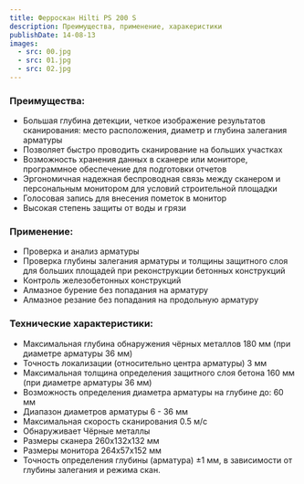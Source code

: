 ```yaml
---
title: Ферроскан Hilti PS 200 S
description: Преимущества, применение, харакеристики
publishDate: 14-08-13
images:
  - src: 00.jpg
  - src: 01.jpg
  - src: 02.jpg
---
```


### Преимущества:

- Большая глубина детекции, четкое изображение результатов сканирования: место расположения, диаметр и глубина залегания арматуры
- Позволяет быстро проводить сканирование на больших участках
- Возможность хранения данных в сканере или мониторе, программное обеспечение для подготовки отчетов
- Эргономичная надежная беспроводная связь между сканером и персональным монитором для условий строительной площадки
- Голосовая запись для внесения пометок в монитор
- Высокая степень защиты от воды и грязи

### Применение:

- Проверка и анализ арматуры
- Проверка глубины залегания арматуры и толщины защитного слоя для больших площадей при реконструкции бетонных конструкций
- Контроль железобетонных конструкций
- Алмазное бурение без попадания на арматуру
- Алмазное резание без попадания на продольную арматуру

### Технические характеристики:

- Максимальная глубина обнаружения чёрных металлов 180 мм (при диаметре арматуры 36 мм)
- Точность локализации (относительно центра арматуры) 3 мм
- Максимальная толщина определения защитного слоя бетона 160 мм (при диаметре арматуры 36 мм)
- Возможность определения диаметра арматуры на глубине до: 60 мм
- Диапазон диаметров арматуры 6 - 36 мм
- Максимальная скорость сканирования 0.5 м/с
- Обнаруживает Чёрные металлы
- Размеры сканера 260x132x132 мм
- Размеры монитора 264x57x152 мм
- Точность определения глубины (арматура) ±1 мм, в зависимости от глубины залегания и режима скан.

